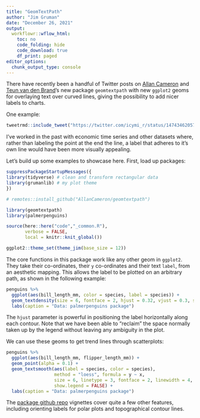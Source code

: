 ```yaml
---
title: "GeomTextPath"
author: "Jim Gruman"
date: "December 26, 2021"
output:
  workflowr::wflow_html:
    toc: no
    code_folding: hide
    code_download: true
    df_print: paged
editor_options:
  chunk_output_type: console
---
```


There have recently been a handful of Twitter posts on [Allan Cameron](https://twitter.com/dr_allancameron) and [Teun van den Brand](https://twitter.com/TeunvandenBrand)'s new package `geomtextpath` with new `ggplot2` geoms for overlaying text over curved lines, giving the possibility to add nicer labels to charts.

One example:

```r
tweetrmd::include_tweet("https://twitter.com/icymi_r/status/1474346205710802944")
```

I've worked in the past with economic time series and other datasets where, rather than labeling the point at the end the line, a label that adheres to it's own line would have been more visually appealing.  

Let's build up some examples to showcase here. First, load up packages:

```r

suppressPackageStartupMessages({
library(tidyverse) # clean and transform rectangular data
library(grumanlib) # my plot theme
})

# remotes::install_github("AllanCameron/geomtextpath")

library(geomtextpath)
library(palmerpenguins)

source(here::here("code","_common.R"),
       verbose = FALSE,
       local = knitr::knit_global())

ggplot2::theme_set(theme_jim(base_size = 12))

```

The core functions in this package work like any other geom in `ggplot2`. They take their co-ordinates, their `y` co-ordinates and their text `label`, from an aesthetic mapping. This allows the label to be plotted on an arbitrary path, as shown in the following example:

```r

penguins %>% 
  ggplot(aes(bill_length_mm, color = species, label = species)) +
  geom_textdensity(size = 6, fontface = 2, hjust = 0.32, vjust = 0.3, show.legend = FALSE) +
  labs(caption = "Data: palmerpenguins package")

```

The `hjust` parameter is powerful in positioning the label horizontally along each contour. Note that we have been able to “reclaim” the space normally taken up by the legend without leaving any ambiguity in the plot.

We can use these geoms to get trend lines through scatterplots:

```r
penguins %>% 
  ggplot(aes(bill_length_mm, flipper_length_mm)) +
  geom_point(alpha = 0.1) +
  geom_textsmooth(aes(label = species, color = species),
                  method = "loess", formula = y ~ x,
                  size = 6, linetype = 3, fontface = 2, linewidth = 4,
                  show.legend = FALSE) +
  labs(caption = "Data: palmerpenguins package")
```


The [package github repo](https://github.com/AllanCameron/geomtextpath) vignettes cover quite a few other features, including orienting labels for polar plots and topographical contour lines.



